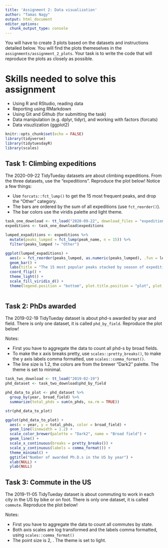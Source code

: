 ```yaml
---
title: 'Assignment 2: Data visualization'
author: "Tamas Nagy"
output: html_document
editor_options: 
  chunk_output_type: console
---
```


You will have to create 3 plots based on the datasets and instructions detailed below. You will find the plots themeselves in the `assignments/assignment_2_plots`. Your task is to write the code that will reproduce the plots as closely as possible.

# Skills needed to solve this assignment

-   Using R and RStudio, reading data
-   Reporting using RMarkdown
-   Using Git and Github (for submitting the task)
-   Data manipulation (e.g. dplyr, tidyr), and working with factors (forcats)
-   Data visuzlization (ggplot2)

```r
knitr::opts_chunk$set(echo = FALSE)
library(tidyverse)
library(tidytuesdayR)
library(scales)
```

## Task 1: Climbing expeditions

The 2020-09-22 TidyTueday datasets are about climbing expeditions. From the three datasets, use the "expeditions". Reproduce the plot below! Notice a few things:

-   Use `forcats::fct_lump()` to get the 15 most frequent peaks, and drop the "Other" category.
-   The bars are ordered by the sum of all expeditions (use `fct_reorder()`).
-   The bar colors use the viridis palette and light theme.

```r
task_one_download <- tt_load("2020-09-22", download_files = "expeditions.csv")
expeditions <- task_one_download$expeditions

lumped_expaditions <- expeditions %>%
  mutate(peaks_lumped = fct_lump(peak_name, n = 15)) %>%
  filter(peaks_lumped != "Other")

ggplot(lumped_expaditions) +
  aes(x = fct_reorder(peaks_lumped, as.numeric(peaks_lumped), .fun = length), fill = season) + 
  geom_bar() +
  labs(title = "The 15 most popular peaks stacked by season of expedition", y = "Number of expeditions", x = element_blank()) +
  coord_flip() +
  theme_light() +
  scale_fill_viridis_d() +
  theme(legend.position = "bottom", plot.title.position = "plot", plot.title = element_text(hjust = 0.5))
  
```

## Task 2: PhDs awarded

The 2019-02-19 TidyTueday dataset is about phd-s awarded by year and field. There is only one dataset, it is called `phd_by_field`. Reproduce the plot below!

Notes:

-   First you have to aggregate the data to count all phd-s by broad fields.
-   To make the x axis breaks pretty, use `scales::pretty_breaks()`, to make the y axis labels comma formatted, use `scales::comma_format()`.
-   The line size is 1.2, the colors are from the brewer "Dark2" palette. The theme is set to minimal.

```r
task_two_download <- tt_load("2019-02-19")
phd_dataset <- task_two_download$phd_by_field

phd_data_to_plot <- phd_dataset %>%
  group_by(year, broad_field) %>%
  summarize(total_phds = sum(n_phds, na.rm = TRUE))

str(phd_data_to_plot)

ggplot(phd_data_to_plot) +
  aes(x = year, y = total_phds, color = broad_field) +
  geom_line(linewidth = 1.2) +
  scale_color_brewer(palette = "Dark2", name = "Broad field") +
  geom_line() +
  scale_x_continuous(breaks = pretty_breaks()) +
  scale_y_continuous(labels = comma_format()) +
  theme_minimal() +
  ggtitle("Number of awarded Ph.D.s in the US by year") +
  xlab(NULL) +
  ylab(NULL)
```

## Task 3: Commute in the US

The 2019-11-05 TidyTueday dataset is about commuting to work in each city in the US by bike or on foot. There is only one dataset, it is called `commute`. Reproduce the plot below!

Notes:

-   First you have to aggregate the data to count all commutes by state.
-   Both axis scales are log transformed and the labels comma formatted, using `scales::comma_format()`
-   The point size is 2, . The theme is set to light.

```r

```

